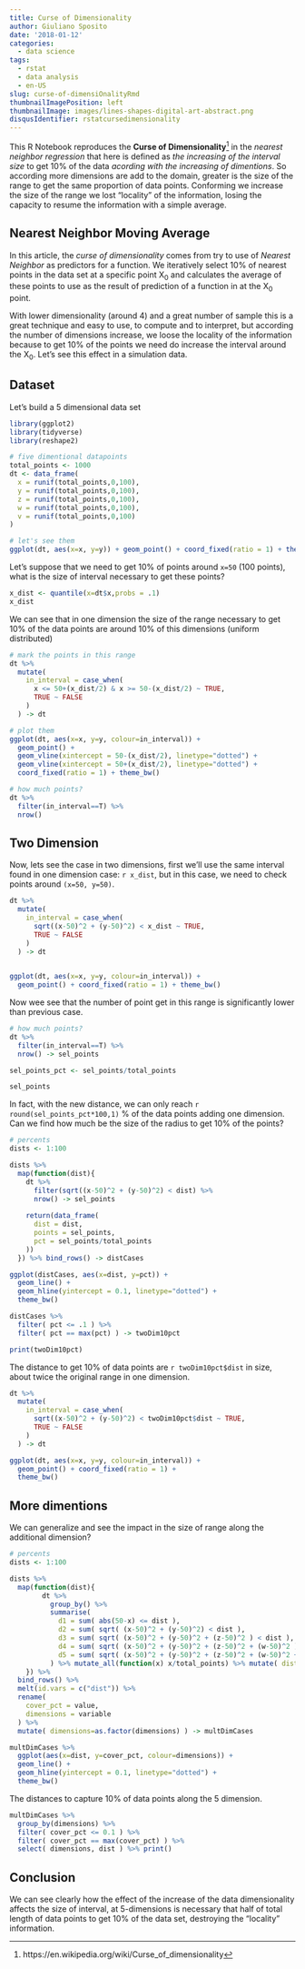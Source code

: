 ```yaml
---
title: Curse of Dimensionality
author: Giuliano Sposito
date: '2018-01-12'
categories:
  - data science
tags:
  - rstat
  - data analysis
  - en-US
slug: curse-of-dimensiOnalityRmd
thumbnailImagePosition: left
thumbnailImage: images/lines-shapes-digital-art-abstract.png
disqusIdentifier: rstatcursedimensionality
---
```


This R Notebook reproduces the **Curse of Dimensionality**[^1] in the _nearest neighbor regression_ that here is defined as *the increasing of the interval size* to get 10% of the data *acording with the increasing of dimentions*. So according more dimensions are add to the domain, greater is the size of the range to get the same proportion of data points. Conforming we increase the size of the range we lost "locality" of the information, losing the capacity to resume the information with a simple average.

<!--more-->

## Nearest Neighbor Moving Average

In this article, the _curse of dimensionality_ comes from try to use of _Nearest Neighbor_ as predictors for a function. We iteratively select 10% of nearest points in the data set at a specific point X~0~ and calculates the average of these points to use as the result of  prediction of a function in at the X~0~ point.

With lower dimensionality (around 4) and a great number of sample this is a great technique and easy to use, to compute and to interpret, but according the number of dimensions increase, we loose the locality of the information because to get 10% of the points we need do increase the interval around the X~0~. Let's see this effect in a simulation data.

## Dataset

Let's build a 5 dimensional data set 

```r
library(ggplot2)
library(tidyverse)
library(reshape2)
```

```r
# five dimentional datapoints
total_points <- 1000
dt <- data_frame(
  x = runif(total_points,0,100),
  y = runif(total_points,0,100),
  z = runif(total_points,0,100),
  w = runif(total_points,0,100),
  v = runif(total_points,0,100)
)

# let's see them
ggplot(dt, aes(x=x, y=y)) + geom_point() + coord_fixed(ratio = 1) + theme_bw()

```

Let's suppose that we need to get 10% of points around `x=50` (100 points), what is the size of interval necessary to get these points?

```r
x_dist <- quantile(x=dt$x,probs = .1)
x_dist
```

We can see that in one dimension the size of the range necessary to get 10% of the data points are around 10% of this dimensions (uniform distributed)

```r

# mark the points in this range
dt %>%
  mutate(
    in_interval = case_when(
      x <= 50+(x_dist/2) & x >= 50-(x_dist/2) ~ TRUE,
      TRUE ~ FALSE
    )
  ) -> dt

# plot them
ggplot(dt, aes(x=x, y=y, colour=in_interval)) +
  geom_point() +
  geom_vline(xintercept = 50-(x_dist/2), linetype="dotted") +
  geom_vline(xintercept = 50+(x_dist/2), linetype="dotted") +
  coord_fixed(ratio = 1) + theme_bw()

# how much points?
dt %>%
  filter(in_interval==T) %>%
  nrow()

```

## Two Dimension

Now, lets see the case in two dimensions, first we'll use the same interval found in one dimension case: `r x_dist`, but in this case, we need to check points around `(x=50, y=50)`.

```r

dt %>%
  mutate(
    in_interval = case_when(
      sqrt((x-50)^2 + (y-50)^2) < x_dist ~ TRUE,
      TRUE ~ FALSE
    )
  ) -> dt
      

ggplot(dt, aes(x=x, y=y, colour=in_interval)) +
  geom_point() + coord_fixed(ratio = 1) + theme_bw()
```

Now wee see that the number of point get in this range is significantly lower than previous case.

```r
# how much points?
dt %>%
  filter(in_interval==T) %>%
  nrow() -> sel_points

sel_points_pct <- sel_points/total_points

sel_points

```

In fact, with the new distance, we can only reach `r round(sel_points_pct*100,1)` % of the data points adding one dimension. Can we find how much be the size of the radius to get 10% of the points?

```r

# percents 
dists <- 1:100

dists %>%
  map(function(dist){
    dt %>%
      filter(sqrt((x-50)^2 + (y-50)^2) < dist) %>%
      nrow() -> sel_points
    
    return(data_frame(
      dist = dist,
      points = sel_points,
      pct = sel_points/total_points
    ))
  }) %>% bind_rows() -> distCases

ggplot(distCases, aes(x=dist, y=pct)) +
  geom_line() +
  geom_hline(yintercept = 0.1, linetype="dotted") + 
  theme_bw()

distCases %>%
  filter( pct <= .1 ) %>%
  filter( pct == max(pct) ) -> twoDim10pct

print(twoDim10pct)

```

The distance to get 10% of data points are `r twoDim10pct$dist` in size, about twice the original range in one dimension.

```r
dt %>%
  mutate(
    in_interval = case_when(
      sqrt((x-50)^2 + (y-50)^2) < twoDim10pct$dist ~ TRUE,
      TRUE ~ FALSE
    )
  ) -> dt

ggplot(dt, aes(x=x, y=y, colour=in_interval)) +
  geom_point() + coord_fixed(ratio = 1) +
  theme_bw()

```

## More dimentions

We can generalize and see the impact in the size of range along the additional dimension?

```r
# percents 
dists <- 1:100

dists %>%
  map(function(dist){
        dt %>% 
          group_by() %>%
          summarise(
            d1 = sum( abs(50-x) <= dist ),
            d2 = sum( sqrt( (x-50)^2 + (y-50)^2) < dist ),
            d3 = sum( sqrt( (x-50)^2 + (y-50)^2 + (z-50)^2 ) < dist ),
            d4 = sum( sqrt( (x-50)^2 + (y-50)^2 + (z-50)^2 + (w-50)^2 ) < dist ),
            d5 = sum( sqrt( (x-50)^2 + (y-50)^2 + (z-50)^2 + (w-50)^2 + (v-50)^2 ) < dist )
          ) %>% mutate_all(function(x) x/total_points) %>% mutate( dist=dist )
    }) %>%
  bind_rows() %>% 
  melt(id.vars = c("dist")) %>%
  rename( 
    cover_pct = value,
    dimensions = variable
  ) %>%
  mutate( dimensions=as.factor(dimensions) ) -> multDimCases

multDimCases %>%
  ggplot(aes(x=dist, y=cover_pct, colour=dimensions)) +
  geom_line() +
  geom_hline(yintercept = 0.1, linetype="dotted") + 
  theme_bw() 
```

The distances to capture 10% of data points along the 5 dimension.

```r
multDimCases %>% 
  group_by(dimensions) %>%
  filter( cover_pct <= 0.1 ) %>%
  filter( cover_pct == max(cover_pct) ) %>%
  select( dimensions, dist ) %>% print()
```

## Conclusion

We can see clearly how the effect of the increase of the data dimensionality affects the size of interval, at 5-dimensions is necessary that half of total length of data points to get 10% of the data set, destroying the "locality" information. 

[^1]: https://en.wikipedia.org/wiki/Curse_of_dimensionality